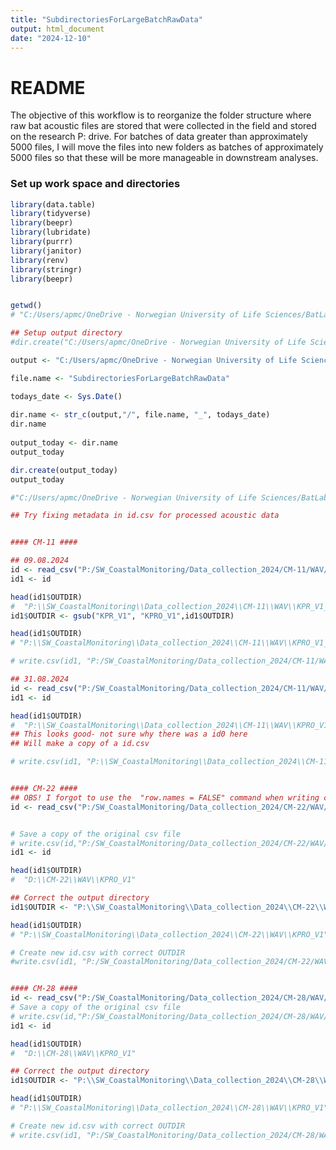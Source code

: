 ```yaml
---
title: "SubdirectoriesForLargeBatchRawData"
output: html_document
date: "2024-12-10"
---
```



# README

The objective of this workflow is to reorganize the folder structure where raw bat acoustic files are stored that were collected in the field and stored on the research P: drive. For batches of data greater than approximately 5000 files, I will move the files into new folders as batches of approximately 5000 files so that these will be more manageable in downstream analyses. 


### Set up work space and directories 
```r

library(data.table)
library(tidyverse)
library(beepr)
library(lubridate)
library(purrr)
library(janitor)
library(renv)
library(stringr)
library(beepr)


getwd()
# "C:/Users/apmc/OneDrive - Norwegian University of Life Sciences/BatLab Norway/GitHubLink/CoastalMonitoring/CoastalMonitoring"

## Setup output directory 
#dir.create("C:/Users/apmc/OneDrive - Norwegian University of Life Sciences/BatLab Norway/GitHubLink/CoastalMonitoring/Outputs")

output <- "C:/Users/apmc/OneDrive - Norwegian University of Life Sciences/BatLab Norway/GitHubLink/CoastalMonitoring/Outputs"

file.name <- "SubdirectoriesForLargeBatchRawData"

todays_date <- Sys.Date()
 
dir.name <- str_c(output,"/", file.name, "_", todays_date)
dir.name
 
output_today <- dir.name
output_today

dir.create(output_today)
output_today

#"C:/Users/apmc/OneDrive - Norwegian University of Life Sciences/BatLab Norway/GitHubLink/CoastalMonitoring/Outputs/SubdirectoriesForLargeBatchRawData_2024-12-10"

```



```r
## Try fixing metadata in id.csv for processed acoustic data


#### CM-11 ####

## 09.08.2024
id <- read_csv("P:/SW_CoastalMonitoring/Data_collection_2024/CM-11/WAV/KPRO_V1_09.08.2024/id.csv")
id1 <- id

head(id1$OUTDIR)
#  "P:\\SW_CoastalMonitoring\\Data_collection_2024\\CM-11\\WAV\\KPR_V1_09.08.20
id1$OUTDIR <- gsub("KPR_V1", "KPRO_V1",id1$OUTDIR)

head(id1$OUTDIR)
# "P:\\SW_CoastalMonitoring\\Data_collection_2024\\CM-11\\WAV\\KPRO_V1_09.08.2024"

# write.csv(id1, "P:/SW_CoastalMonitoring/Data_collection_2024/CM-11/WAV/KPRO_V1_09.08.2024/id.csv")

## 31.08.2024
id <- read_csv("P:/SW_CoastalMonitoring/Data_collection_2024/CM-11/WAV/KPRO_V1_31.08.2024/id0.csv")
id1 <- id

head(id1$OUTDIR)
#  "P:\\SW_CoastalMonitoring\\Data_collection_2024\\CM-11\\WAV\\KPRO_V1_31.08.2024"
## This looks good- not sure why there was a id0 here 
## Will make a copy of a id.csv

# write.csv(id1, "P:\\SW_CoastalMonitoring\\Data_collection_2024\\CM-11\\WAV\\KPRO_V1_31.08.2024/id.csv")


#### CM-22 ####
## OBS! I forgot to use the  "row.names = FALSE" command when writing csvs for this batch and now there is an annoying index column in the original id0.csv
id <- read_csv("P:/SW_CoastalMonitoring/Data_collection_2024/CM-22/WAV/KPRO_V1/id.csv")


# Save a copy of the original csv file
# write.csv(id,"P:/SW_CoastalMonitoring/Data_collection_2024/CM-22/WAV/KPRO_V1/id0.csv", row.names = FALSE)
id1 <- id

head(id1$OUTDIR)
#  "D:\\CM-22\\WAV\\KPRO_V1"

## Correct the output directory
id1$OUTDIR <- "P:\\SW_CoastalMonitoring\\Data_collection_2024\\CM-22\\WAV\\KPRO_V1"

head(id1$OUTDIR)
# "P:\\SW_CoastalMonitoring\\Data_collection_2024\\CM-22\\WAV\\KPRO_V1"

# Create new id.csv with correct OUTDIR
#write.csv(id1, "P:/SW_CoastalMonitoring/Data_collection_2024/CM-22/WAV/KPRO_V1/id.csv", row.names = FALSE)


#### CM-28 ####
id <- read_csv("P:/SW_CoastalMonitoring/Data_collection_2024/CM-28/WAV/KPRO_V1/id01.csv")
# Save a copy of the original csv file
# write.csv(id,"P:/SW_CoastalMonitoring/Data_collection_2024/CM-28/WAV/KPRO_V1/id0.csv", row.names = FALSE)
id1 <- id

head(id1$OUTDIR)
#  "D:\\CM-28\\WAV\\KPRO_V1" 

## Correct the output directory
id1$OUTDIR <- "P:\\SW_CoastalMonitoring\\Data_collection_2024\\CM-28\\WAV\\KPRO_V1"

head(id1$OUTDIR)
# "P:\\SW_CoastalMonitoring\\Data_collection_2024\\CM-28\\WAV\\KPRO_V1"

# Create new id.csv with correct OUTDIR
# write.csv(id1, "P:/SW_CoastalMonitoring/Data_collection_2024/CM-28/WAV/KPRO_V1/id.csv", row.names = FALSE)

```




